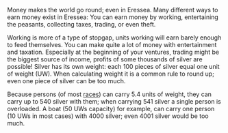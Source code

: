 Money makes the world go round; even in Eressea. Many different ways to earn money exist in Eressea: You can earn money by working, entertaining the peasants, collecting taxes, trading, or even theft.

Working is more of a type of stopgap, units working will earn barely enough to feed themselves. You can make quite a lot of money with entertainment and taxation. Especially at the beginning of your ventures, trading might be the biggest source of income, profits of some thousands of silver are possible! Silver has its own weight: each 100 pieces of silver equal one unit of weight (UW). When calculating weight it is a common rule to round up; even one piece of silver can be too much.

Because persons (of most [[Races|races]]) can carry 5.4 units of weight, they can carry up to 540 silver with them; when carrying 541 silver a single person is overloaded. A boat (50 UWs capacity) for example, can carry one person (10 UWs in most cases) with 4000 silver; even 4001 silver would be too much.